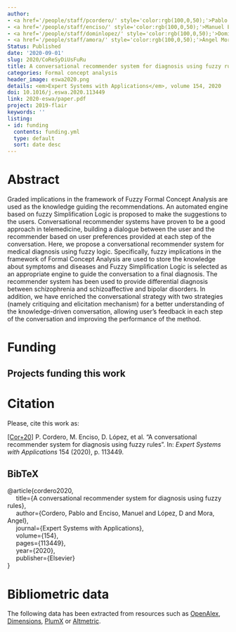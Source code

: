 ```yaml
---
author:
- <a href='/people/staff/pcordero/' style='color:rgb(100,0,50);'>Pablo Cordero</a>
- <a href='/people/staff/enciso/' style='color:rgb(100,0,50);'>Manuel Enciso</a>
- <a href='/people/staff/dominlopez/' style='color:rgb(100,0,50);'>Domingo López Rodríguez</a>
- <a href='/people/staff/amora/' style='color:rgb(100,0,50);'>Ángel Mora</a>
Status: Published
date: '2020-09-01'
slug: 2020/CoReSyDiUsFuRu
title: A conversational recommender system for diagnosis using fuzzy rules
categories: Formal concept analysis
header_image: eswa2020.png
details: <em>Expert Systems with Applications</em>, volume 154, 2020
doi: 10.1016/j.eswa.2020.113449
link: 2020-eswa/paper.pdf
project: 2019-flair
keywords: ''
listing:
- id: funding
  contents: funding.yml
  type: default
  sort: date desc
---
```



# Abstract


Graded implications in the framework of Fuzzy Formal Concept Analysis are used as the knowledge guiding the recommendations. An automated engine based on fuzzy Simplification Logic is proposed to make the suggestions to the users. Conversational recommender systems have proven to be a good approach in telemedicine, building a dialogue between the user and the recommender based on user preferences provided at each step of the conversation. Here, we propose a conversational recommender system for medical diagnosis using fuzzy logic. Specifically, fuzzy implications in the framework of Formal Concept Analysis are used to store the knowledge about symptoms and diseases and Fuzzy Simplification Logic is selected as an appropriate engine to guide the conversation to a final diagnosis. The recommender system has been used to provide differential diagnosis between schizophrenia and schizoaffective and bipolar disorders. In addition, we have enriched the conversational strategy with two strategies (namely critiquing and elicitation mechanism) for a better understanding of the knowledge-driven conversation, allowing user’s feedback in each step of the conversation and improving the performance of the method.




# Funding
::: {.callout-note appearance='minimal' collapse=false}
## Projects funding this work

:::{#funding}
:::
:::









# Citation
Please, cite this work as:


<a name=bib-cordero2020></a>[[Cor+20]](#cite-cordero2020) P. Cordero, M. Enciso, D. López, et al. “A conversational recommender system for diagnosis using fuzzy rules”. In: _Expert Systems with Applications_ 154 (2020), p. 113449.

::: {.callout-note appearance="minimal" collapse=true}

## BibTeX

@article{cordero2020,<br>&nbsp;&nbsp;&nbsp;&nbsp;  title={A conversational recommender system for diagnosis using fuzzy rules},<br>&nbsp;&nbsp;&nbsp;&nbsp;  author={Cordero, Pablo and Enciso, Manuel and López, D and Mora, Angel},<br>&nbsp;&nbsp;&nbsp;&nbsp;  journal={Expert Systems with Applications},<br>&nbsp;&nbsp;&nbsp;&nbsp;  volume={154},<br>&nbsp;&nbsp;&nbsp;&nbsp;  pages={113449},<br>&nbsp;&nbsp;&nbsp;&nbsp;  year={2020},<br>&nbsp;&nbsp;&nbsp;&nbsp;  publisher={Elsevier}<br>}

:::



# Bibliometric data


The following data has been extracted from resources such as [OpenAlex](https://openalex.org/), [Dimensions](https://app.dimensions.ai/), [PlumX](https://www.elsevier.com/insights/metrics/plumx) or [Altmetric](https://www.altmetric.com/).

<div style="display: flex; justify-content: center; align-items: center; height: 100%;">
<span class="__dimensions_badge_embed__" data-doi="10.1016/j.eswa.2020.113449" data-legend="always"></span></div><script async src="https://badge.dimensions.ai/badge.js" charset="utf-8"></script>

<div style="display: flex; justify-content: center; align-items: center; height: 100%;">
<a href="https://plu.mx/plum/a/?doi=10.1016/j.eswa.2020.113449" class="plumx-details" data-site="plum" data-hide-when-empty="true">A conversational recommender system for diagnosis using fuzzy rules</a></div>

<div style="display: flex; justify-content: center; align-items: center; height: 100%;">
<script type="text/javascript" src="https://d1bxh8uas1mnw7.cloudfront.net/assets/embed.js"></script><div data-badge-type="medium-donut" class="altmetric-embed" data-badge-details="right" data-doi="10.1016/j.eswa.2020.113449"></div></div>


## Cites

The following graph plots the number of cites received by this work from its publication, on a yearly basis.

```r
#| echo: false
#| results: asis
#| warning: false
#| message: false
source(here::here('scripts', 'manage_publications.R'))
df <- readRDS('citation_history.rds')
plot_citation_history(df)
```



## Papers citing this work

The following is a non-exhaustive list of papers that cite this work:


<a name=bib-Antoni_2024></a>[[1]](#cite-Antoni_2024) Ľ. Antoni, P. Eliaš, J. Guniš, et al. “Bimorphisms and attribute implications in heterogeneous formal contexts”. In: _International Journal of Approximate Reasoning_ 172 (Sep. 2024), p. 109245. ISSN: 0888-613X. DOI: [10.1016/j.ijar.2024.109245](https://doi.org/10.1016%2Fj.ijar.2024.109245). URL: [http://dx.doi.org/10.1016/j.ijar.2024.109245](http://dx.doi.org/10.1016/j.ijar.2024.109245).

<a name=bib-Arag_n_2021></a>[[2]](#cite-Arag_n_2021) R. G. Aragón, M. E. Cornejo, J. Medina, et al. “Formal Concept Analysis for Detecting Criminal Patterns”. In: _Computational Intelligence and Mathematics for Tackling Complex Problems 3_. Springer International Publishing, Aug. 2021, p. 197–203. ISBN: 9783030749705. DOI: [10.1007/978-3-030-74970-5_23](https://doi.org/10.1007%2F978-3-030-74970-5_23). URL: [http://dx.doi.org/10.1007/978-3-030-74970-5_23](http://dx.doi.org/10.1007/978-3-030-74970-5_23).

<a name=bib-Cordero_2022></a>[[3]](#cite-Cordero_2022) P. Cordero, M. Enciso, D. López-Rodríguez, et al. “fcaR, Formal Concept Analysis with R”. In: _The R Journal_ 14.1 (Jun. 2022), p. 341–361. ISSN: 2073-4859. DOI: [10.32614/rj-2022-014](https://doi.org/10.32614%2Frj-2022-014). URL: [http://dx.doi.org/10.32614/rj-2022-014](http://dx.doi.org/10.32614/rj-2022-014).

<a name=bib-Dubois_2021></a>[[4]](#cite-Dubois_2021) D. Dubois, J. Medina, H. Prade, et al. “Disjunctive attribute dependencies in formal concept analysis under the epistemic view of formal contexts”. In: _Information Sciences_ 561 (Jun. 2021), p. 31–51. ISSN: 0020-0255. DOI: [10.1016/j.ins.2020.12.085](https://doi.org/10.1016%2Fj.ins.2020.12.085). URL: [http://dx.doi.org/10.1016/j.ins.2020.12.085](http://dx.doi.org/10.1016/j.ins.2020.12.085).

<a name=bib-Gholizadeh_2022></a>[[5]](#cite-Gholizadeh_2022) H. Gholizadeh, A. M. Fathollahi-Fard, H. Fazlollahtabar, et al. “Fuzzy data-driven scenario-based robust data envelopment analysis for prediction and optimisation of an electrical discharge machine’s parameters”. In: _Expert Systems with Applications_ 193 (May. 2022), p. 116419. ISSN: 0957-4174. DOI: [10.1016/j.eswa.2021.116419](https://doi.org/10.1016%2Fj.eswa.2021.116419). URL: [http://dx.doi.org/10.1016/j.eswa.2021.116419](http://dx.doi.org/10.1016/j.eswa.2021.116419).

<a name=bib-Griol_2020></a>[[6]](#cite-Griol_2020) D. Griol, Z. Callejas, J. M. Molina, et al. “Adaptive dialogue management using intent clustering and fuzzy rules”. In: _Expert Systems_ 38.1 (Sep. 2020). ISSN: 1468-0394. DOI: [10.1111/exsy.12630](https://doi.org/10.1111%2Fexsy.12630). URL: [http://dx.doi.org/10.1111/exsy.12630](http://dx.doi.org/10.1111/exsy.12630).

<a name=bib-Hu_2025></a>[[7]](#cite-Hu_2025) Q. Hu, J. Zhang, J. Mi, et al. “TIEOD: Three-way concept-based information entropy for outlier detection”. In: _Applied Soft Computing_ 170 (Feb. 2025), p. 112642. ISSN: 1568-4946. DOI: [10.1016/j.asoc.2024.112642](https://doi.org/10.1016%2Fj.asoc.2024.112642). URL: [http://dx.doi.org/10.1016/j.asoc.2024.112642](http://dx.doi.org/10.1016/j.asoc.2024.112642).

<a name=bib-Kar_2024></a>[[8]](#cite-Kar_2024) P. Kar, M. Roy, and S. Datta. “Some Novel Applications of Recommender System and Road Ahead”. In: _Recommender Systems: Algorithms and their Applications_. Springer Nature Singapore, 2024, p. 143–162. ISBN: 9789819705382. DOI: [10.1007/978-981-97-0538-2_12](https://doi.org/10.1007%2F978-981-97-0538-2_12). URL: [http://dx.doi.org/10.1007/978-981-97-0538-2_12](http://dx.doi.org/10.1007/978-981-97-0538-2_12).

<a name=bib-Liu_2024></a>[[9]](#cite-Liu_2024) C. Liu, D. Peng, H. Chen, et al. “Attribute granules-based object entropy for outlier detection in nominal data”. In: _Engineering Applications of Artificial Intelligence_ 133 (Jul. 2024), p. 108198. ISSN: 0952-1976. DOI: [10.1016/j.engappai.2024.108198](https://doi.org/10.1016%2Fj.engappai.2024.108198). URL: [http://dx.doi.org/10.1016/j.engappai.2024.108198](http://dx.doi.org/10.1016/j.engappai.2024.108198).

<a name=bib-Ojeda_Hern_ndez_2024></a>[[10]](#cite-Ojeda_Hern_ndez_2024) M. Ojeda-Hernández, D. López-Rodríguez, and Á. Mora. “A Formal Concept Analysis approach to hierarchical description of malware threats”. In: _Forensic Science International: Digital Investigation_ 50 (Sep. 2024), p. 301797. ISSN: 2666-2817. DOI: [10.1016/j.fsidi.2024.301797](https://doi.org/10.1016%2Fj.fsidi.2024.301797). URL: [http://dx.doi.org/10.1016/j.fsidi.2024.301797](http://dx.doi.org/10.1016/j.fsidi.2024.301797).

<a name=bib-P_rez_G_mez_20221></a>[[11]](#cite-P_rez_G_mez_20221) F. Pérez-Gámez, P. Cordero, M. Enciso, et al. “Computing the Mixed Concept Lattice”. In: _Information Processing and Management of Uncertainty in Knowledge-Based Systems_. Springer International Publishing, 2022, p. 87–99. ISBN: 9783031089718. DOI: [10.1007/978-3-031-08971-8_8](https://doi.org/10.1007%2F978-3-031-08971-8_8). URL: [http://dx.doi.org/10.1007/978-3-031-08971-8_8](http://dx.doi.org/10.1007/978-3-031-08971-8_8).

<a name=bib-P_rez_G_mez_2022></a>[[12]](#cite-P_rez_G_mez_2022) F. Pérez-Gámez, D. López-Rodríguez, P. Cordero, et al. “Simplifying Implications with Positive and Negative Attributes: A Logic-Based Approach”. In: _Mathematics_ 10.4 (Feb. 2022), p. 607. ISSN: 2227-7390. DOI: [10.3390/math10040607](https://doi.org/10.3390%2Fmath10040607). URL: [http://dx.doi.org/10.3390/math10040607](http://dx.doi.org/10.3390/math10040607).

<a name=bib-Polignano_2020></a>[[13]](#cite-Polignano_2020) M. Polignano, F. Narducci, A. Iovine, et al. “HealthAssistantBot: A Personal Health Assistant for the Italian Language”. In: _IEEE Access_ 8 (2020), p. 107479–107497. ISSN: 2169-3536. DOI: [10.1109/access.2020.3000815](https://doi.org/10.1109%2Faccess.2020.3000815). URL: [http://dx.doi.org/10.1109/access.2020.3000815](http://dx.doi.org/10.1109/access.2020.3000815).

<a name=bib-Rzepka_2021></a>[[14]](#cite-Rzepka_2021) R. Rzepka, D. Shirafuji, and A. Obayashi. “Limits and Challenges of Embedding-based Question Answering in Export Control Expert System”. In: _Procedia Computer Science_ 192 (2021), p. 2709–2719. ISSN: 1877-0509. DOI: [10.1016/j.procs.2021.09.041](https://doi.org/10.1016%2Fj.procs.2021.09.041). URL: [http://dx.doi.org/10.1016/j.procs.2021.09.041](http://dx.doi.org/10.1016/j.procs.2021.09.041).

<a name=bib-Sajde_2022></a>[[15]](#cite-Sajde_2022) M. Sajde, H. Malek, and M. Mohsenzadeh. “RecoMed: A knowledge-aware recommender system for hypertension medications”. In: _Informatics in Medicine Unlocked_ 30 (2022), p. 100950. ISSN: 2352-9148. DOI: [10.1016/j.imu.2022.100950](https://doi.org/10.1016%2Fj.imu.2022.100950). URL: [http://dx.doi.org/10.1016/j.imu.2022.100950](http://dx.doi.org/10.1016/j.imu.2022.100950).

<a name=bib-Santos_2024></a>[[16]](#cite-Santos_2024) R. C. Santos, R. Baréa, A. C. Sanches, et al. “Fuzzy inference algorithm for quantifying thermal comfort in peri-urban environments”. In: _Environment, Development and Sustainability_ (Dec. 2024). ISSN: 1573-2975. DOI: [10.1007/s10668-024-05831-8](https://doi.org/10.1007%2Fs10668-024-05831-8). URL: [http://dx.doi.org/10.1007/s10668-024-05831-8](http://dx.doi.org/10.1007/s10668-024-05831-8).

<a name=bib-Seth_2022></a>[[17]](#cite-Seth_2022) R. Seth and A. Sharaff. _A Comparative Overview of Hybrid Recommender Systems: Review, Challenges, and Prospects_. Jan. 2022. DOI: [10.1002/9781119792529.ch3](https://doi.org/10.1002%2F9781119792529.ch3). URL: [http://dx.doi.org/10.1002/9781119792529.ch3](http://dx.doi.org/10.1002/9781119792529.ch3).

<a name=bib-Sokol_2023></a>[[18]](#cite-Sokol_2023) P. Sokol, Ľ. Antoni, O. Krídlo, et al. “Formal concept analysis approach to understand digital evidence relationships”. In: _International Journal of Approximate Reasoning_ 159 (Aug. 2023), p. 108940. ISSN: 0888-613X. DOI: [10.1016/j.ijar.2023.108940](https://doi.org/10.1016%2Fj.ijar.2023.108940). URL: [http://dx.doi.org/10.1016/j.ijar.2023.108940](http://dx.doi.org/10.1016/j.ijar.2023.108940).

<a name=bib-Sood_2021></a>[[19]](#cite-Sood_2021) S. K. Sood, A. Kaur, and V. Sood. “Energy efficient IoT-Fog based architectural paradigm for prevention of Dengue fever infection”. In: _Journal of Parallel and Distributed Computing_ 150 (Apr. 2021), p. 46–59. ISSN: 0743-7315. DOI: [10.1016/j.jpdc.2020.12.002](https://doi.org/10.1016%2Fj.jpdc.2020.12.002). URL: [http://dx.doi.org/10.1016/j.jpdc.2020.12.002](http://dx.doi.org/10.1016/j.jpdc.2020.12.002).

<a name=bib-Uta_2024></a>[[20]](#cite-Uta_2024) M. Uta, A. Felfernig, V. Le, et al. “Knowledge-based recommender systems: overview and research directions”. In: _Frontiers in Big Data_ 7 (Feb. 2024). ISSN: 2624-909X. DOI: [10.3389/fdata.2024.1304439](https://doi.org/10.3389%2Ffdata.2024.1304439). URL: [http://dx.doi.org/10.3389/fdata.2024.1304439](http://dx.doi.org/10.3389/fdata.2024.1304439).

<a name=bib-Xia_2021></a>[[21]](#cite-Xia_2021) J. Xia, Z. Pi, and W. Fang. “Predicting War Outcomes Based on a Fuzzy Influence Diagram”. In: _International Journal of Fuzzy Systems_ 23.4 (Feb. 2021), p. 984–1002. ISSN: 2199-3211. DOI: [10.1007/s40815-020-01026-1](https://doi.org/10.1007%2Fs40815-020-01026-1). URL: [http://dx.doi.org/10.1007/s40815-020-01026-1](http://dx.doi.org/10.1007/s40815-020-01026-1).

<a name=bib-Yu_2021></a>[[22]](#cite-Yu_2021) G. Yu, Z. Chen, J. Wu, et al. “Medical decision support system for cancer treatment in precision medicine in developing countries”. In: _Expert Systems with Applications_ 186 (Dec. 2021), p. 115725. ISSN: 0957-4174. DOI: [10.1016/j.eswa.2021.115725](https://doi.org/10.1016%2Fj.eswa.2021.115725). URL: [http://dx.doi.org/10.1016/j.eswa.2021.115725](http://dx.doi.org/10.1016/j.eswa.2021.115725).

<a name=bib-Yu_2022></a>[[23]](#cite-Yu_2022) G. Yu and J. Wu. “Efficacy prediction based on attribute and multi-source data collaborative for auxiliary medical system in developing countries”. In: _Neural Computing and Applications_ 34.7 (Jan. 2022), p. 5497–5512. ISSN: 1433-3058. DOI: [10.1007/s00521-021-06713-0](https://doi.org/10.1007%2Fs00521-021-06713-0). URL: [http://dx.doi.org/10.1007/s00521-021-06713-0](http://dx.doi.org/10.1007/s00521-021-06713-0).

<a name=bib-Zaremarjal_2021></a>[[24]](#cite-Zaremarjal_2021) A. Y. Zaremarjal and D. Yiltas-Kaplan. “Semantic Collaborative Filtering Recommender System Using CNNs”. In: _2021 8th International Conference on Electrical and Electronics Engineering (ICEEE)_. IEEE, Apr. 2021, p. 254–258. DOI: [10.1109/iceee52452.2021.9415931](https://doi.org/10.1109%2Ficeee52452.2021.9415931). URL: [http://dx.doi.org/10.1109/iceee52452.2021.9415931](http://dx.doi.org/10.1109/iceee52452.2021.9415931).

<a name=bib-Zhang_2024></a>[[25]](#cite-Zhang_2024) J. Zhang, Q. Hu, J. Mi, et al. “Hesitant fuzzy three-way concept lattice and its attribute reduction”. In: _Applied Intelligence_ 54.3 (Feb. 2024), p. 2445–2457. ISSN: 1573-7497. DOI: [10.1007/s10489-024-05317-0](https://doi.org/10.1007%2Fs10489-024-05317-0). URL: [http://dx.doi.org/10.1007/s10489-024-05317-0](http://dx.doi.org/10.1007/s10489-024-05317-0).


